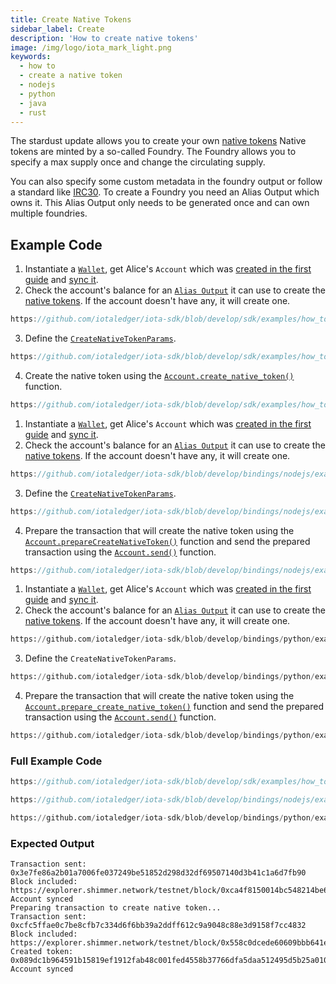 ```yaml
---
title: Create Native Tokens
sidebar_label: Create
description: 'How to create native tokens'
image: /img/logo/iota_mark_light.png
keywords:
  - how to
  - create a native token
  - nodejs
  - python
  - java
  - rust
---
```



The stardust update allows you to create your own [native tokens](https://wiki.iota.org/shimmer/introduction/explanations/what_is_stardust/tokenization#native-tokens)
Native tokens are minted by a so-called Foundry. The Foundry allows you to specify a max supply once and change the circulating supply.

You can also specify some custom metadata in the foundry output or follow a standard like [IRC30](https://wiki.iota.org/tips/tips/TIP-0030/).
To create a Foundry you need an Alias Output which owns it. This Alias Output only needs to be generated once and can own multiple foundries.

<TipFaucet />

## Example Code

<Tabs groupId="language" queryString>
<TabItem value="rust" label="Rust">

1. Instantiate a [`Wallet`](https://docs.rs/iota-sdk/latest/iota_sdk/wallet/core/struct.Wallet.html), get Alice's `Account` which was
   [created in the first guide](../accounts-and-addresses/create-account.mdx) and [sync it](../accounts-and-addresses/check-balance.mdx).
2. Check the account's balance for an [`Alias Output`](https://wiki.iota.org/shimmer/tips/tips/TIP-0018/#alias-output)
   it can use to create the [native tokens](https://wiki.iota.org/shimmer/tips/tips/TIP-0018/#native-tokens-in-outputs).
   If the account doesn't have any, it will create one.

<div className={'hide-code-block-extras'}>

```rust reference
https://github.com/iotaledger/iota-sdk/blob/develop/sdk/examples/how_tos/native_tokens/create.rs#L43-L60
```

</div>

3. Define the [`CreateNativeTokenParams`](https://docs.rs/iota-sdk/latest/iota_sdk/wallet/struct.CreateNativeTokenParams.html).

<div className={'hide-code-block-extras'}>

```rust reference
https://github.com/iotaledger/iota-sdk/blob/develop/sdk/examples/how_tos/native_tokens/create.rs#L64-L69
```

</div>

4. Create the native token using the [`Account.create_native_token()`](https://docs.rs/iota-sdk/latest/iota_sdk/wallet/account/struct.Account.html#method.create_native_token)
   function.

<div className={'hide-code-block-extras'}>

```rust reference
https://github.com/iotaledger/iota-sdk/blob/develop/sdk/examples/how_tos/native_tokens/create.rs#L71
```

</div>

</TabItem>
<TabItem value="typescript-node" label="Typescript (Node.js)">

1. Instantiate a [`Wallet`](https://docs.rs/iota-sdk/latest/iota_sdk/wallet/core/struct.Wallet.html), get Alice's `Account` which was
   [created in the first guide](../accounts-and-addresses/create-account.mdx) and [sync it](../accounts-and-addresses/check-balance.mdx).
2. Check the account's balance for an [`Alias Output`](https://wiki.iota.org/shimmer/tips/tips/TIP-0018/#alias-output)
   it can use to create the [native tokens](https://wiki.iota.org/shimmer/tips/tips/TIP-0018/#native-tokens-in-outputs).
   If the account doesn't have any, it will create one.

<div className={'hide-code-block-extras'}>

```typescript reference
https://github.com/iotaledger/iota-sdk/blob/develop/bindings/nodejs/examples/how_tos/native_tokens/create.ts#L32-L50
```

</div>

3. Define the [`CreateNativeTokenParams`](../../../references/nodejs/interfaces/CreateNativeTokenParams/).

<div className={'hide-code-block-extras'}>

```typescript reference
https://github.com/iotaledger/iota-sdk/blob/develop/bindings/nodejs/examples/how_tos/native_tokens/create.ts#L32-L50
```

</div>

4. Prepare the transaction that will create the native token using the
   [`Account.prepareCreateNativeToken()`](../../../references/nodejs/classes/Account/#preparecreatenativetoken)
   function and send the prepared transaction using the [`Account.send()`](../../../references/nodejs/classes/Account/#send)
   function.

<div className={'hide-code-block-extras'}>

```typescript reference
https://github.com/iotaledger/iota-sdk/blob/develop/bindings/nodejs/examples/how_tos/native_tokens/create.ts#L61-L62
```

</div>

</TabItem>
<TabItem value="python" label="Python">

1. Instantiate a [`Wallet`](https://docs.rs/iota-sdk/latest/iota_sdk/wallet/core/struct.Wallet.html), get Alice's `Account` which was
   [created in the first guide](../accounts-and-addresses/create-account.mdx) and [sync it](../accounts-and-addresses/check-balance.mdx).
2. Check the account's balance for an [`Alias Output`](https://wiki.iota.org/shimmer/tips/tips/TIP-0018/#alias-output)
   it can use to create the [native tokens](https://wiki.iota.org/shimmer/tips/tips/TIP-0018/#native-tokens-in-outputs).
   If the account doesn't have any, it will create one.

<div className={'hide-code-block-extras'}>

```python reference
https://github.com/iotaledger/iota-sdk/blob/develop/bindings/python/examples/how_tos/native_tokens/create.py#L24-L32
```

</div>

3. Define the `CreateNativeTokenParams`.

<div className={'hide-code-block-extras'}>

```python reference
https://github.com/iotaledger/iota-sdk/blob/develop/bindings/python/examples/how_tos/native_tokens/create.py#L39-L43
```

</div>

4. Prepare the transaction that will create the native token using the
   [`Account.prepare_create_native_token()`](../../../references/python/iota_sdk/wallet/account/#prepare_create_native_token)
   function and send the prepared transaction using the [`Account.send()`](../../../references/python/iota_sdk/wallet/account/#send)
   function.

<div className={'hide-code-block-extras'}>

```python reference
https://github.com/iotaledger/iota-sdk/blob/develop/bindings/python/examples/how_tos/native_tokens/create.py#L45-L46
```

</div>

</TabItem>
</Tabs>

### Full Example Code

<Tabs groupId="language" queryString>
<TabItem value="rust" label="Rust">

```rust reference
https://github.com/iotaledger/iota-sdk/blob/develop/sdk/examples/how_tos/native_tokens/create.rs
```

</TabItem>
<TabItem value="typescript-node" label="Typescript (Node.js)">

```typescript reference
https://github.com/iotaledger/iota-sdk/blob/develop/bindings/nodejs/examples/how_tos/native_tokens/create.ts
```

</TabItem>
<TabItem value="python" label="Python">

```python reference
https://github.com/iotaledger/iota-sdk/blob/develop/bindings/python/examples/how_tos/native_tokens/create.py
```

</TabItem>
</Tabs>

### Expected Output

```plaintext
Transaction sent: 0x3e7fe86a2b01a7006fe037249be51852d298d32df69507140d3b41c1a6d7fb90
Block included: https://explorer.shimmer.network/testnet/block/0xca4f8150014bc548214be6b02bed3b7d43041adef8838965815a367f73c7272d
Account synced
Preparing transaction to create native token...
Transaction sent: 0xcfc5ffae0c7be8cfb7c334d6f6bb39a2ddff612c9a9048c88e3d9158f7cc4832
Block included: https://explorer.shimmer.network/testnet/block/0x558c0dcede60609bbb641e9f1d9a7802b48a3c3d5827328a054385140d447436
Created token: 0x089dc1b964591b15819ef1912fab48c001fed4558b37766dfa5daa512495d5b25a0100000000
Account synced
```
